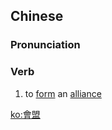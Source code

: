 {{also|会盟}}
==Chinese==
{{zh-forms|s=会盟}}

===Pronunciation===
{{zh-pron
|m=huìméng
|mn=hōe-bêng
|cat=v
}}

===Verb===
{{zh-verb}}

# {{lb|zh|literary}} to [[form]] an [[alliance]] {{gloss|of feudal states}}

[[ko:會盟]]